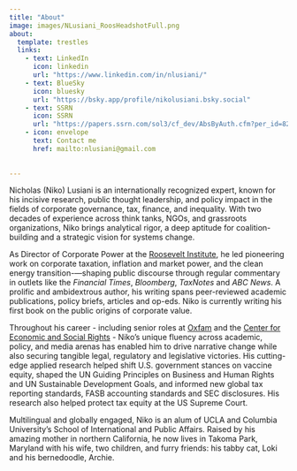 ```yaml
---
title: "About"
image: images/NLusiani_RoosHeadshotFull.png
about:
  template: trestles
  links:
    - text: LinkedIn
      icon: linkedin
      url: "https://www.linkedin.com/in/nlusiani/"
    - text: BlueSky
      icon: bluesky
      url: "https://bsky.app/profile/nikolusiani.bsky.social"
    - text: SSRN
      icon: SSRN
      url: "https://papers.ssrn.com/sol3/cf_dev/AbsByAuth.cfm?per_id=828583"
    - icon: envelope
      text: Contact me
      href: mailto:nlusiani@gmail.com
      
      
---
```


Nicholas (Niko) Lusiani is an internationally recognized expert, known for his incisive research, public thought leadership, and policy impact in the fields of corporate governance, tax, finance, and inequality. With two decades of experience across think tanks, NGOs, and grassroots organizations, Niko brings analytical rigor, a deep aptitude for coalition-building and a strategic vision for systems change. 

As Director of Corporate Power at the [Roosevelt Institute](https://rooseveltinstitute.org/), he led pioneering work on corporate taxation, inflation and market power, and the clean energy transition-—shaping public discourse through regular commentary in outlets like the *Financial Times*, *Bloomberg*, *TaxNotes* and *ABC News*. A prolific and ambidextrous author, his writing spans peer-reviewed academic publications, policy briefs, articles and op-eds. Niko is currently writing his first book on the public origins of corporate value.

Throughout his career - including senior roles at [Oxfam](https://www.oxfamamerica.org/) and the [Center for Economic and Social Rights](https://www.cesr.org/) - Niko's unique fluency across academic, policy, and media arenas has enabled him to drive narrative change while also securing tangible legal, regulatory and legislative victories. His cutting-edge applied research helped shift U.S. government stances on vaccine equity, shaped the UN Guiding Principles on Business and Human Rights and UN Sustainable Development Goals, and informed new global tax reporting standards, FASB accounting standards and SEC disclosures. His research also helped protect tax equity at the US Supreme Court.

Multilingual and globally engaged, Niko is an alum of UCLA and Columbia University's School of International and Public Affairs. Raised by his amazing mother in northern California, he now lives in Takoma Park, Maryland with his wife, two children, and furry friends: his tabby cat, Loki and his bernedoodle, Archie.